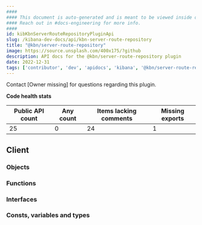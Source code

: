 ```yaml
---
####
#### This document is auto-generated and is meant to be viewed inside our experimental, new docs system.
#### Reach out in #docs-engineering for more info.
####
id: kibKbnServerRouteRepositoryPluginApi
slug: /kibana-dev-docs/api/kbn-server-route-repository
title: "@kbn/server-route-repository"
image: https://source.unsplash.com/400x175/?github
description: API docs for the @kbn/server-route-repository plugin
date: 2022-12-31
tags: ['contributor', 'dev', 'apidocs', 'kibana', '@kbn/server-route-repository']
---
```




Contact [Owner missing] for questions regarding this plugin.

**Code health stats**

| Public API count  | Any count | Items lacking comments | Missing exports |
|-------------------|-----------|------------------------|-----------------|
| 25 | 0 | 24 | 1 |

## Client

### Objects
<DocDefinitionList data={kbnServerRouteRepositoryObj.client.objects}/>

### Functions
<DocDefinitionList data={kbnServerRouteRepositoryObj.client.functions}/>

### Interfaces
<DocDefinitionList data={kbnServerRouteRepositoryObj.client.interfaces}/>

### Consts, variables and types
<DocDefinitionList data={kbnServerRouteRepositoryObj.client.misc}/>

